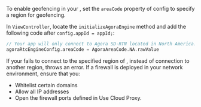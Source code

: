 
<PlatformWrapper platform="ios">

To enable geofencing in your <Vpl k="CLIENT" />, set the `areaCode` property of config to specify a region for geofencing.

In `ViewController`, locate the `initializeAgoraEngine` method and add the following code after `config.appId = appId;`:

```swift
// Your app will only connect to Agora SD-RTN located in North America.
agoraRtcEngineConfig.areaCode = AgoraAreaCode.NA.rawValue
```

If your <Vpl k="CLIENT" /> fails to connect to the specified region of <Vg k="AGORA_BACKEND" />, instead of connection to another <Vg k="AGORA_BACKEND" /> region, <Vpd k="SDK" /> throws an error. If a firewall is deployed in your network environment, ensure that you:

* Whitelist certain domains
* Allow all IP addresses
* Open the firewall ports defined in <Link to= "{{global.AGORA_DOCS_URL}}/{{platform.NAME}}/cloudproxy_native?platform={{platform.NAME}}">Use Cloud Proxy</Link>.

</PlatformWrapper>